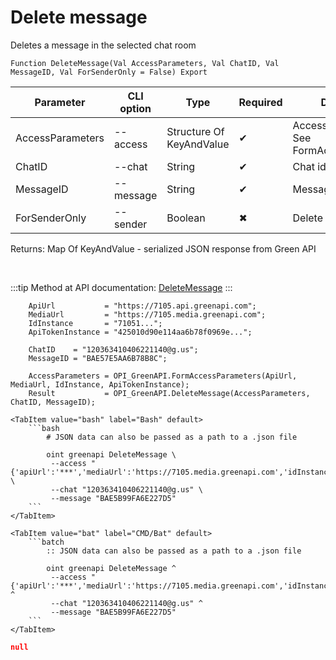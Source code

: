 ﻿---
sidebar_position: 9
description: Delete message and other functions to work with Green API in the Open Integration Package, a free open-source integration library for 1C:Enterprise 8, OneScript and CLI
keywords: [1C, 1С, 1С:Enterprise, 1С:Enterprise 8.3, API, Integration, Services, Exchange, OneScript, CLI, Green API]
---


# Delete message
 Deletes a message in the selected chat room



`Function DeleteMessage(Val AccessParameters, Val ChatID, Val MessageID, Val ForSenderOnly = False) Export`

  | Parameter | CLI option | Type | Required | Description |
  |-|-|-|-|-|
  | AccessParameters | --access | Structure Of KeyAndValue | &#x2714; | Access parameters. See FormAccessParameters |
  | ChatID | --chat | String | &#x2714; | Chat identifier |
  | MessageID | --message | String | &#x2714; | Message identifier |
  | ForSenderOnly | --sender | Boolean | &#x2716; | Delete for sender only |

  
  Returns:  Map Of KeyAndValue - serialized JSON response from Green API

<br/>

:::tip
Method at API documentation: [DeleteMessage](https://green-api.com/docs/api/service/deleteMessage/)
:::
<br/>



```bsl title="1C:Enterprise/OneScript code example"
    ApiUrl           = "https://7105.api.greenapi.com";
    MediaUrl         = "https://7105.media.greenapi.com";
    IdInstance       = "71051...";
    ApiTokenInstance = "425010d90e114aa6b78f0969e...";

    ChatID    = "120363410406221140@g.us";
    MessageID = "BAE57E5AA6B78B8C";

    AccessParameters = OPI_GreenAPI.FormAccessParameters(ApiUrl, MediaUrl, IdInstance, ApiTokenInstance);
    Result           = OPI_GreenAPI.DeleteMessage(AccessParameters, ChatID, MessageID);
```
 

 <Tabs>
  
    <TabItem value="bash" label="Bash" default>
        ```bash
            # JSON data can also be passed as a path to a .json file
            
            oint greenapi DeleteMessage \
             --access "{'apiUrl':'***','mediaUrl':'https://7105.media.greenapi.com','idInstance':'7105187566','apiTokenInstance':'***'}" \
             --chat "120363410406221140@g.us" \
             --message "BAE5B99FA6E227D5"
        ```
    </TabItem>
  
    <TabItem value="bat" label="CMD/Bat" default>
        ```batch
            :: JSON data can also be passed as a path to a .json file
            
            oint greenapi DeleteMessage ^
             --access "{'apiUrl':'***','mediaUrl':'https://7105.media.greenapi.com','idInstance':'7105187566','apiTokenInstance':'***'}" ^
             --chat "120363410406221140@g.us" ^
             --message "BAE5B99FA6E227D5"
        ```
    </TabItem>
</Tabs>


```json title="Result"
null
```
